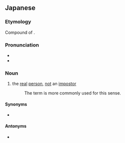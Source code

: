 ==Japanese==
{{ja-kanjitab|真|者}}

===Etymology===
Compound of {{compound|lang=ja|sort=まもの|真|tr1=ma|t1=real|者|tr2=mono|t2=person}}.

===Pronunciation===
* {{l|ja|sc=Latn|訓読み|Kun'yomi}}
* {{IPA|lang=ja|[ma̠mo̞no̞]}}

===Noun===
{{ja-noun|まもの}}

# {{lb|ja|sort=まもの|rare}} the [[real]] [[person]], [[not]] an [[impostor]]
#: The term {{ja-l|本人||honnin}} is more commonly used for this sense.

====Synonyms====
* {{ja-l|本人|ほんにん|honnin}}

====Antonyms====
* {{ja-l|偽者|にせもの|nisemono}}